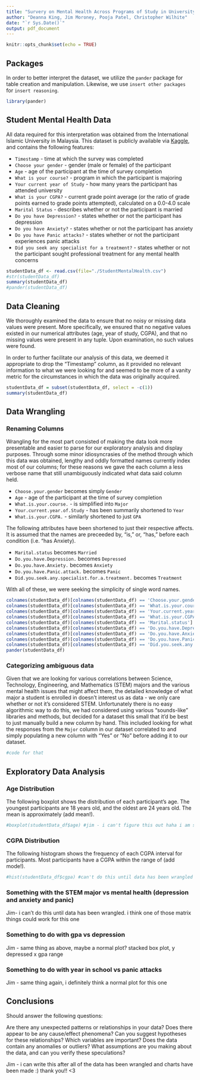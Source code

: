```yaml
---
title: "Survery on Mental Health Across Programs of Study in University"
author: "Deanna King, Jim Moroney, Pooja Patel, Christopher Wilhite"
date: "`r Sys.Date()`"
output: pdf_document
---
```


```r
knitr::opts_chunk$set(echo = TRUE)
```

## Packages
In order to better interpret the dataset, we utilize the `pander` package for table creation and manipulation. Likewise, we use `insert other packages` for `insert reasoning`.

```r
library(pander)
```

## Student Mental Health Data
All data required for this interpretation was obtained from the International Islamic University in Malaysia. This dataset is publicly available via [Kaggle](https://www.kaggle.com/datasets/shariful07/student-mental-health), and contains the following features:


  * `Timestamp` - time at which the survey was completed
  * `Choose your gender` - gender (male or female) of the participant
  * `Age` - age of the participant at the time of survey completion
  * `What is your course?` - program in which the participant is majoring
  * `Your current year of Study` - how many years the participant has attended university
  * `What is your CGPA?` - current grade point average (or the ratio of grade points earned to grade points attempted), calculated on a 0.0-4.0 scale
  * `Marital Status` - describes whether or not the participant is married
  * `Do you have Depression?` - states whether or not the participant has depression
  * `Do you have Anxiety?` - states whether or not the participant has anxiety
  * `Do you have Panic attacks?` - states whether or not the participant experiences panic attacks
  * `Did you seek any specialist for a treatment?` - states whether or not the participant sought professional treatment for any mental health concerns

```r
studentData_df <- read.csv(file="./StudentMentalHealth.csv")
#str(studentData_df)
summary(studentData_df)
#pander(studentData_df)
```

## Data Cleaning
We thoroughly examined the data to ensure that no noisy or missing data values were present. More specifically, we ensured that no negative values existed in our numerical attributes (age, year of study, CGPA), and that no missing values were present in any tuple. Upon examination, no such values were found.

In order to further facilitate our analysis of this data, we deemed it appropriate to drop the "Timestamp" column, as it provided no relevant information to what we were looking for and seemed to be more of a vanity metric for the circumstances in which the data was originally acquired.

```r
studentData_df = subset(studentData_df, select = -c(1))
summary(studentData_df)
```


## Data Wrangling

### Renaming Columns
Wrangling for the most part consisted of making the data look more presentable and easier to parse for our exploratory analysis and display purposes. Through some minor idiosyncrasies of the method through which this data was obtained, lengthy and oddly formatted names currently index most of our columns; for these reasons we gave the each column a less verbose name that still unambiguously indicated what data said column held. 

  * `Choose.your.gender` becomes simply `Gender`
  * `Age` - age of the participant at the time of survey completion
  * `What.is.your.course.` - is simplified into `Major`
  * `Your.current.year.of.Study` - has been summarily shortened to `Year`
  * `What.is.your.CGPA.` - similarly shortened to just `GPA`

The following attributes have been shortened to just their respective affects. It is assumed that the names are preceeded by, "is," or, "has," before each condition (i.e. "has Anxiety).

  * `Marital.status` becomes `Married`
  * `Do.you.have.Depression.` becomes `Depressed`
  * `Do.you.have.Anxiety.` becomes `Anxiety`
  * `Do.you.have.Panic.attack.` becomes `Panic`
  * `Did.you.seek.any.specialist.for.a.treatment.` becomes `Treatment`
  
With all of these, we were seeking the simplicity of single word names.
```r
colnames(studentData_df)[colnames(studentData_df) == 'Choose.your.gender'] <- 'Gender'
colnames(studentData_df)[colnames(studentData_df) == 'What.is.your.course.'] <- 'Major'
colnames(studentData_df)[colnames(studentData_df) == 'Your.current.year.of.Study'] <- 'Year'
colnames(studentData_df)[colnames(studentData_df) == 'What.is.your.CGPA.'] <- 'GPA'
colnames(studentData_df)[colnames(studentData_df) == 'Marital.status'] <- 'Married'
colnames(studentData_df)[colnames(studentData_df) == 'Do.you.have.Depression.'] <- 'Depressed'
colnames(studentData_df)[colnames(studentData_df) == 'Do.you.have.Anxiety.'] <- 'Anxiety'
colnames(studentData_df)[colnames(studentData_df) == 'Do.you.have.Panic.attack.'] <- 'Panic'
colnames(studentData_df)[colnames(studentData_df) == 'Did.you.seek.any.specialist.for.a.treatment.'] <- 'Treatment'
pander(studentData_df)
```

### Categorizing ambiguous data

Given that we are looking for various correlations between Science, Technology, Engineering, and Mathematics (STEM) majors and the various mental health issues that might affect them, the detailed knowledge of what major a student is enrolled in doesn't interest us as data - we only care whether or not it's considered STEM. Unfortunately there is no easy algorithmic way to do this, we had considered using various "sounds-like" libraries and methods, but decided for a dataset this small that it'd be best to just manually build a new column by hand. This included looking for what the responses from the `Major` column in our dataset correlated to and simply populating a new column with "Yes" or "No" before adding it to our dataset.
```r
#code for that
```

## Exploratory Data Analysis

### Age Distribution
The following boxplot shows the distribution of each participant's age. The youngest participants are 18 years old, and the oldest are 24 years old. The mean is approximately (add mean!).

```r
#boxplot(studentData_df$age) #jim - i can't figure this out haha i am so sorry
```

### CGPA Distribution
The following histogram shows the frequency of each CGPA interval for participants. Most participants have a CGPA within the range of (add mode!).

```r
#hist(studentData_df$cgpa) #can't do this until data has been wrangled
```

### Something with the STEM major vs mental health (depression and anxiety and panic)
Jim- i can't do this until data has been wrangled. i think one of those matrix things could work for this one

### Something to do with gpa vs depression
Jim - same thing as above, maybe a normal plot? stacked box plot, y depressed x gpa range

### Something to do with year in school vs panic attacks
Jim - same thing again, i definitely think a normal plot for this one

## Conclusions
Should answer the following questions:

Are there any unexpected patterns or relationships in your data?
Does there appear to be any cause/effect phenomena? Can you suggest hypotheses for these relationships?
Which variables are important?
Does the data contain any anomalies or outliers?
What assumptions are you making about the data, and can you verify these speculations?

Jim - i can write this after all of the data has been wrangled and charts have been made :)
thank you!! <3

